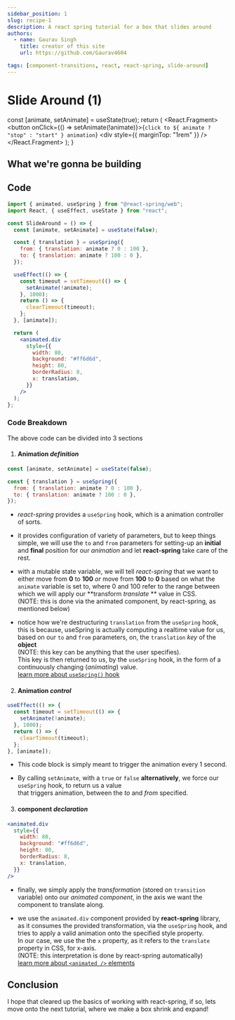 ```yaml
---
sidebar_position: 1
slug: recipe-1
description: A react spring tutorial for a box that slides around
authors:
  - name: Gaurav Singh
    title: creator of this site
    url: https://github.com/Gaurav4604

tags: [component-transitions, react, react-spring, slide-around]
---
```



# Slide Around (1)

  const [animate, setAnimate] = useState(true);
  return (
    <React.Fragment>
      <button onClick={() => setAnimate(!animate)}>{`click to ${
        animate ? "stop" : "start"
      } animation`}</button>
      <div style={{ marginTop: "1rem" }} />
      <SlideAround preview={animate} />
    </React.Fragment>
  );
}

## What we're gonna be building

<SimpleSlideAnimationController />

<div style={{ marginTop: "1rem" }} />

## Code

```jsx
import { animated, useSpring } from "@react-spring/web";
import React, { useEffect, useState } from "react";

const SlideAround = () => {
  const [animate, setAnimate] = useState(false);

  const { translation } = useSpring({
    from: { translation: animate ? 0 : 100 },
    to: { translation: animate ? 100 : 0 },
  });

  useEffect(() => {
    const timeout = setTimeout(() => {
      setAnimate(!animate);
    }, 1000);
    return () => {
      clearTimeout(timeout);
    };
  }, [animate]);

  return (
    <animated.div
      style={{
        width: 80,
        background: "#ff6d6d",
        height: 80,
        borderRadius: 8,
        x: translation,
      }}
    />
  );
};
```

<div style={{ marginTop: "1rem" }} />

### Code Breakdown

The above code can be divided into 3 sections

1. #### Animation _definition_

```jsx
const [animate, setAnimate] = useState(false);

const { translation } = useSpring({
  from: { translation: animate ? 0 : 100 },
  to: { translation: animate ? 100 : 0 },
});
```

- _react-spring_ provides a `useSpring` hook, which is a animation controller of sorts.

- it provides configuration of variety of parameters, but to keep things simple,
  we will use the `to` and `from` parameters for setting-up an **initial** and **final**
  position for our _animation_ and let **react-spring** take care of the rest.

- with a mutable state variable, we will tell _react-spring_ that we want to either move from **0** to **100**
  _or_ move from **100** to **0** based on what the `animate` variable is set to, where 0 and 100 refer to the range between which we will apply our **transform _translate_ ** value in CSS.<br/>
  (NOTE: this is done via the animated component, by react-spring, as mentioned below)

- notice how we're destructuring `translation` from the `useSpring` hook, this is because,
  useSpring is actually computing a realtime value for us, based on our `to` and `from` parameters,
  on, the `translation` _key_ of the **object** <br/>
  (NOTE: this key can be anything that the user specifies). <br/> This key is then returned to us, by the `useSpring` hook, in the form
  of a continuously changing (_animating_) value. <br/>
  [learn more about `useSpring()` hook](https://www.react-spring.dev/docs/components/use-spring)

2. #### Animation _control_

```jsx
useEffect(() => {
  const timeout = setTimeout(() => {
    setAnimate(!animate);
  }, 1000);
  return () => {
    clearTimeout(timeout);
  };
}, [animate]);
```

- This code block is simply meant to trigger the animation every 1 second.

- By calling `setAnimate`, with a `true` or `false` **alternatively**, we force our `useSpring` hook, to return us a value <br/>
  that triggers animation, between the _to_ and _from_ specified.

3. #### component _declaration_

```jsx
<animated.div
  style={{
    width: 80,
    background: "#ff6d6d",
    height: 80,
    borderRadius: 8,
    x: translation,
  }}
/>
```

- finally, we simply apply the _transformation_ (stored on `transition` variable) onto our _animated component_, in the axis we want the component to translate along.

- we use the `animated.div` component provided by **react-spring** library, as it consumes the provided transformation,
  via the `useSpring` hook, and tries to apply a valid animation onto
  the specified style property.<br />
  In our case, we use the the `x` property, as it refers to the `translate` property
  in CSS, for x-axis.<br/> (NOTE: this interpretation is done by react-spring automatically)<br />
  [learn more about `<animated />` elements](https://www.react-spring.dev/docs/concepts/animated-elements)

## Conclusion

I hope that cleared up the basics of working with react-spring, if so, lets move onto the next tutorial, where we make a box
shrink and expand!
